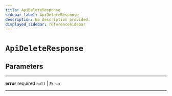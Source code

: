 ```yaml
---
title: ApiDeleteResponse
sidebar_label: ApiDeleteResponse
description: No description provided.
displayed_sidebar: referenceSidebar
---
```


# `ApiDeleteResponse`

## Parameters

---

**<span className="parameter-name">error</span>** <span className="optional-status">required</span> `null` | `Error`

---
